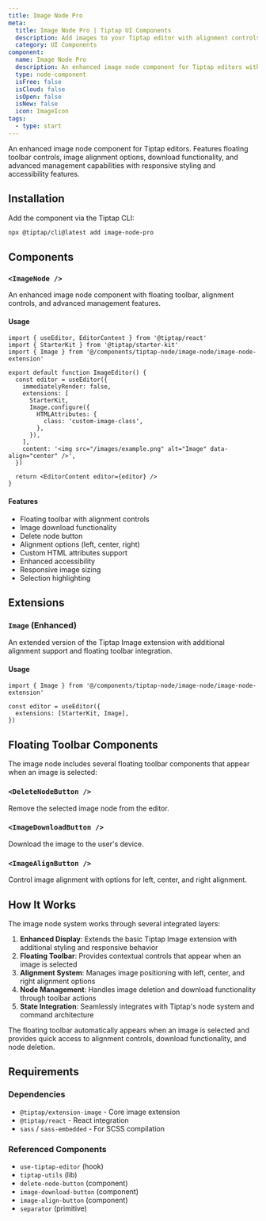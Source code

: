 ```yaml
---
title: Image Node Pro
meta:
  title: Image Node Pro | Tiptap UI Components
  description: Add images to your Tiptap editor with alignment controls, download functionality, and floating toolbar management.
  category: UI Components
component:
  name: Image Node Pro
  description: An enhanced image node component for Tiptap editors with floating toolbar, alignment controls, and advanced management features.
  type: node-component
  isFree: false
  isCloud: false
  isOpen: false
  isNew: false
  icon: ImageIcon
tags:
  - type: start
---
```



An enhanced image node component for Tiptap editors. Features floating toolbar controls, image alignment options, download functionality, and advanced management capabilities with responsive styling and accessibility features.

<CodeDemo isScrollable src="https://template.tiptap.dev/preview/tiptap-node/image-node-pro" />

## Installation

Add the component via the Tiptap CLI:

```bash
npx @tiptap/cli@latest add image-node-pro
```

## Components

### `<ImageNode />`

An enhanced image node component with floating toolbar, alignment controls, and advanced management features.

#### Usage

```tsx
import { useEditor, EditorContent } from '@tiptap/react'
import { StarterKit } from '@tiptap/starter-kit'
import { Image } from '@/components/tiptap-node/image-node/image-node-extension'

export default function ImageEditor() {
  const editor = useEditor({
    immediatelyRender: false,
    extensions: [
      StarterKit,
      Image.configure({
        HTMLAttributes: {
          class: 'custom-image-class',
        },
      }),
    ],
    content: '<img src="/images/example.png" alt="Image" data-align="center" />',
  })

  return <EditorContent editor={editor} />
}
```

#### Features

- Floating toolbar with alignment controls
- Image download functionality
- Delete node button
- Alignment options (left, center, right)
- Custom HTML attributes support
- Enhanced accessibility
- Responsive image sizing
- Selection highlighting

## Extensions

### `Image` (Enhanced)

An extended version of the Tiptap Image extension with additional alignment support and floating toolbar integration.

#### Usage

```tsx
import { Image } from '@/components/tiptap-node/image-node/image-node-extension'

const editor = useEditor({
  extensions: [StarterKit, Image],
})
```

## Floating Toolbar Components

The image node includes several floating toolbar components that appear when an image is selected:

### `<DeleteNodeButton />`

Remove the selected image node from the editor.

### `<ImageDownloadButton />`

Download the image to the user's device.

### `<ImageAlignButton />`

Control image alignment with options for left, center, and right alignment.

## How It Works

The image node system works through several integrated layers:

1. **Enhanced Display**: Extends the basic Tiptap Image extension with additional styling and responsive behavior
2. **Floating Toolbar**: Provides contextual controls that appear when an image is selected
3. **Alignment System**: Manages image positioning with left, center, and right alignment options
4. **Node Management**: Handles image deletion and download functionality through toolbar actions
5. **State Integration**: Seamlessly integrates with Tiptap's node system and command architecture

The floating toolbar automatically appears when an image is selected and provides quick access to alignment controls, download functionality, and node deletion.

## Requirements

### Dependencies

- `@tiptap/extension-image` - Core image extension
- `@tiptap/react` - React integration
- `sass` / `sass-embedded` - For SCSS compilation

### Referenced Components

- `use-tiptap-editor` (hook)
- `tiptap-utils` (lib)
- `delete-node-button` (component)
- `image-download-button` (component)
- `image-align-button` (component)
- `separator` (primitive)
